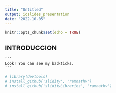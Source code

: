 ```yaml
---
title: "Untitled"
output: ioslides_presentation
date: "2022-10-05"
---
```


```r
knitr::opts_chunk$set(echo = TRUE)
```

## INTRODUCCION

````
```
Look! You can see my backticks.
```
````

```r
# library(devtools)
# install_github('slidify', 'ramnathv')
# install_github('slidifyLibraries', 'ramnathv')
```

